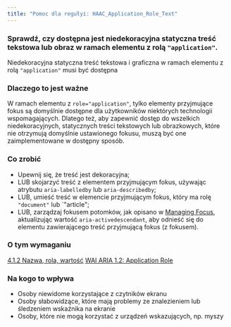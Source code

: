 ```yaml
---
title: "Pomoc dla regułyi: HAAC_Application_Role_Text"
---
```


<div className="toolHelp">
<Row>
<Column colLg={16} colMd={8} colSm={4} className="toolHead">

### Sprawdź, czy dostępna jest niedekoracyjna statyczna treść tekstowa lub obraz w ramach elementu z rolą `"application"`.

<div id="locLevel"></div>

Niedekoracyjna  statyczna treść tekstowa i graficzna w ramach elementu z rolą `"application"` musi być dostępna



</Column>
</Row>
<Row>
<Column colLg={11} colMd={5} colSm={4} className="toolMain">

### Dlaczego to jest ważne

W ramach elementu z `role="application"`, tylko elementy przyjmujące fokus są domyślnie dostępne dla użytkowników niektórych technologii wspomagających. Dlatego też, aby zapewnić dostęp do wszelkich niedekoracyjnych, statycznych treści tekstowych lub obrazkowych, które nie otrzymują domyślnie ustawionego fokusu, muszą być one zaimplementowane w dostępny sposób.


<div id="locSnippet"></div>

### Co zrobić

* Upewnij się, że treść jest dekoracyjna;
* LUB skojarzyć treść z elementem przyjmującym fokus, używając atrybutu `aria-labelledby` lub `aria-describedby`;
* LUB, umieść treść w elemencie przyjmującym fokus, który ma rolę `"document"` lub `"article";
* LUB, zarządzaj fokusem potomków, jak opisano w [Managing Focus](https://www.w3.org/TR/wai-aria-1.2/#managingfocus), aktualizując wartość `aria-activedescendant`, aby odnieść się do elementu zawierającego treść przyjmującą fokus (z fokusem).



</Column>
<Column colLg={5} colMd={3} colSm={4} className="toolLeft">

### O tym wymaganiu

[4.1.2 Nazwa, rola, wartość](http://www.ibm.com/able/guidelines/ci162/name_role_value.html)
[WAI ARIA 1.2: Application Role](https://www.w3.org/TR/wai-aria-1.2/#application)

### Na kogo to wpływa

* Osoby niewidome korzystające z czytników ekranu
* Osoby słabowidzące, które mają problemy ze znalezieniem lub śledzeniem wskaźnika na ekranie
* Osoby, które nie mogą korzystać z urządzeń wskazujących, np. myszy

</Column>
</Row>
</div>


